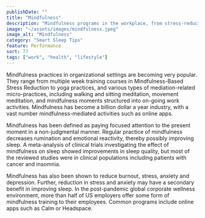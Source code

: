 ```yaml
---
publishDate: ""
title: "Mindfulness"
description: "Mindfulness programs in the workplace, from stress-reducing courses to meditation and yoga, aim to combat burnout and stress while potentially improving sleep quality."
image: "~/assets/images/mindfulness.jpeg"
image_alt: "Mindfulness"
category: "Smart Sleep Tips"
feature: Performance
sort: 77
tags: ["work", "health", "lifestyle"]
---
```

Mindfulness practices in organizational settings are becoming very popular.  They range from multiple week training courses in Mindfulness-Based Stress Reduction to yoga practices, and various types of mediation-related micro-practices, including walking and sitting meditation, movement meditation, and mindfulness moments structured into on-going work activities. Mindfulness has become a billion dollar a year industry, with a vast number mindfulness-mediated activities such as online apps.

Mindfulness has been defined as paying focused attention to the present moment in a non-judgmental manner. Regular practice of mindfulness decreases rumination and emotional reactivity, thereby possibly improving sleep. A meta-analysis of clinical trials investigating the effect of mindfulness on sleep showed improvements in sleep quality, but most of the reviewed studies were in clinical populations including patients with cancer and insomnia.

Mindfulness has also been shown to reduce burnout, stress, anxiety and depression. Further, reduction in stress and anxiety may have a secondary benefit in improving sleep. In the post-pandemic global corporate wellness environment, more than half of US employers offer some form of mindfulness training to their employees. Common programs include online apps such as Calm or Headspace.
